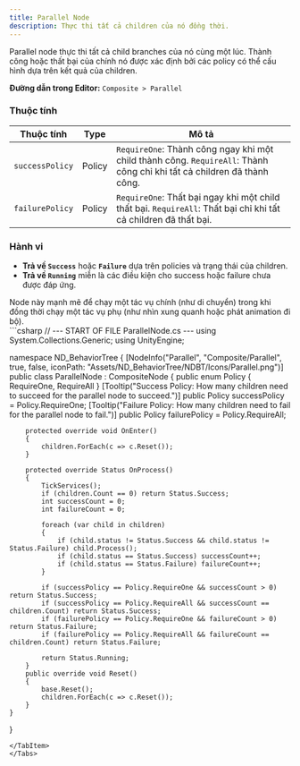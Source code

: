 ```yaml
---
title: Parallel Node
description: Thực thi tất cả children của nó đồng thời.
---
```


Parallel node thực thi tất cả child branches của nó cùng một lúc. Thành công hoặc thất bại của chính nó được xác định bởi các policy có thể cấu hình dựa trên kết quả của children.

**Đường dẫn trong Editor:** `Composite > Parallel`

### Thuộc tính

| Thuộc tính       | Type   | Mô tả                                                          |
| ---------------- | ------ | --------------------------------------------------------------- |
| `successPolicy`  | Policy | `RequireOne`: Thành công ngay khi một child thành công. `RequireAll`: Thành công chỉ khi tất cả children đã thành công. |
| `failurePolicy`  | Policy | `RequireOne`: Thất bại ngay khi một child thất bại. `RequireAll`: Thất bại chỉ khi tất cả children đã thất bại. |

### Hành vi

-   **Trả về `Success`** hoặc **`Failure`** dựa trên policies và trạng thái của children.
-   **Trả về `Running`** miễn là các điều kiện cho success hoặc failure chưa được đáp ứng.

<Aside type="note">
Node này mạnh mẽ để chạy một tác vụ chính (như di chuyển) trong khi đồng thời chạy một tác vụ phụ (như nhìn xung quanh hoặc phát animation đi bộ).
</Aside>

<Tabs>
<TabItem label="C# Code">
```csharp
// --- START OF FILE ParallelNode.cs ---
using System.Collections.Generic;
using UnityEngine;

namespace ND_BehaviorTree
{
    [NodeInfo("Parallel", "Composite/Parallel", true, false, iconPath: "Assets/ND_BehaviorTree/NDBT/Icons/Parallel.png")]
    public class ParallelNode : CompositeNode
    {
        public enum Policy { RequireOne, RequireAll }
        [Tooltip("Success Policy: How many children need to succeed for the parallel node to succeed.")]
        public Policy successPolicy = Policy.RequireOne;
        [Tooltip("Failure Policy: How many children need to fail for the parallel node to fail.")]
        public Policy failurePolicy = Policy.RequireAll;

        protected override void OnEnter()
        {
            children.ForEach(c => c.Reset());
        }

        protected override Status OnProcess()
        {
            TickServices();
            if (children.Count == 0) return Status.Success;
            int successCount = 0;
            int failureCount = 0;

            foreach (var child in children)
            {
                if (child.status != Status.Success && child.status != Status.Failure) child.Process();
                if (child.status == Status.Success) successCount++;
                if (child.status == Status.Failure) failureCount++;
            }

            if (successPolicy == Policy.RequireOne && successCount > 0) return Status.Success;
            if (successPolicy == Policy.RequireAll && successCount == children.Count) return Status.Success;
            if (failurePolicy == Policy.RequireOne && failureCount > 0) return Status.Failure;
            if (failurePolicy == Policy.RequireAll && failureCount == children.Count) return Status.Failure;

            return Status.Running;
        }
        public override void Reset()
        {
            base.Reset();
            children.ForEach(c => c.Reset());
        }
    }
}
```
</TabItem>
</Tabs>
